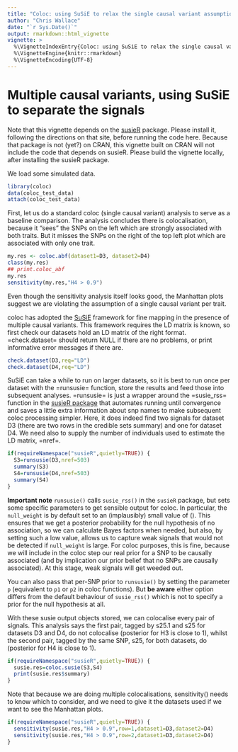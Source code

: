 ```yaml
---
title: "Coloc: using SuSiE to relax the single causal variant assumption"
author: "Chris Wallace"
date: "`r Sys.Date()`"
output: rmarkdown::html_vignette
vignette: >
  %\VignetteIndexEntry{Coloc: using SuSiE to relax the single causal variant assumption}
  %\VignetteEngine{knitr::rmarkdown}
  %\VignetteEncoding{UTF-8}
---
```


# Multiple causal variants, using SuSiE to separate the signals

Note that this vignette depends on the [susieR](https://github.com/stephenslab/susieR) package.  Please install it, following the directions on that site, before running the code here.  Because that package is not (yet?) on CRAN, this vignette built on CRAN will not include the code that depends on susieR.  Please build the vignette locally, after installing the susieR package.

We load some simulated data.

```r
library(coloc)
data(coloc_test_data)
attach(coloc_test_data)
```

First, let us do a standard coloc (single causal variant) analysis to
serve as a baseline comparison.  The analysis concludes there is
colocalisation, because it "sees" the SNPs on the left which are
strongly associated with both traits.  But it misses the SNPs on the
right of the top left plot which are associated with only one trait.

```r
my.res <- coloc.abf(dataset1=D3, dataset2=D4)
class(my.res)
## print.coloc_abf
my.res
sensitivity(my.res,"H4 > 0.9")
```

Even though the sensitivity analysis itself looks good, the Manhattan plots suggest we are violating the assumption of a single causal variant per trait.

coloc has adopted the [SuSiE](https://stephenslab.github.io/susie-paper/index.html) framework for fine mapping in the presence of multiple causal variants.  This framework requires the LD matrix is known, so first check our datasets hold an LD matrix of the right format.  =check.dataset= should return NULL if there are no problems, or print informative error messages if there are.


```r
check.dataset(D3,req="LD")
check.dataset(D4,req="LD")
```

SuSiE can take a while to run on larger datasets, so it is best to run once per dataset with the =runsusie= function, store the results and feed those into subsequent analyses.  =runsusie= is just a wrapper around the =susie_rss= function in the [susieR package](https://stephenslab.github.io/susieR/) that automates running until convergence and saves a little extra information about snp names to make subsequent coloc processing simpler.  Here, it does indeed find two signals for dataset  D3 (there are two rows in the credible sets summary) and one for dataset D4.  We need also to supply the number of individuals used to estimate the LD matrix, =nref=.

```r
if(requireNamespace("susieR",quietly=TRUE)) {
  S3=runsusie(D3,nref=503)
  summary(S3)
  S4=runsusie(D4,nref=503)
  summary(S4)
}
```

**Important note**
`runsusie()` calls `susie_rss()` in the `susieR` package, but sets some specific parameters to get sensible output for coloc.  In particular, the `null_weight` is by default set to an (implausibly) small value of \(\frac{1}{1+nsnps}\).  This ensures that we get a posterior probability for the null hypothesis of no association, so we can calculate Bayes factors when needed, but also, by setting such a low value, allows us to capture weak signals that would not be detected if `null_weight` is large.  For coloc purposes, this is fine, because we will include in the coloc step our real prior for a SNP to be causally associated (and by implication our prior belief that no SNPs are causally associated).  At this stage, weak signals will get weeded out.

You can also pass that per-SNP prior to `runsusie()` by setting the parameter `p` (equivalent to `p1` or `p2` in coloc functions).  But **be aware** either option differs from the default behaviour of `susie_rss()` which is not to specify a prior for the null hypothesis at all.

With these susie output objects stored, we can colocalise every pair of signals.  This analysis says the first pair, tagged by s25.1 and s25 for datasets D3 and D4, do not colocalise (posterior for H3 is close to 1), whilst the second pair, tagged by the same SNP, s25, for both datasets, do (posterior for H4 is close to 1).
```r
if(requireNamespace("susieR",quietly=TRUE)) {
  susie.res=coloc.susie(S3,S4)
  print(susie.res$summary)
}
```

Note that because we are doing multiple colocalisations, sensitivity() needs to know which to consider, and we need to give it the datasets used if we want to see the Manhattan plots.
```r
if(requireNamespace("susieR",quietly=TRUE)) {
  sensitivity(susie.res,"H4 > 0.9",row=1,dataset1=D3,dataset2=D4)
  sensitivity(susie.res,"H4 > 0.9",row=2,dataset1=D3,dataset2=D4)
}
```



